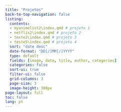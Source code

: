 ```yaml
---
title: "Projetos"
back-to-top-navigation: false
listing:
  contents: 
  - myanimelist2\index.qmd # projeto 1
  - netflix2\index.qmd # projeto 2
  - teste2\index.qmd # projeto 3
  - teste5\index.qmd # projeto 4
  sort: "date desc"
  date-format: "DD[/]MM[/]YYYY"
  type: default
  fields: [image, date, title, author, categories]
  categories: false
  sort-ui: true
  filter-ui: false  
  grid-columns: 3
  page-size: 3
  image-height: 300px
page-layout: full
toc: false
lang: pt
---
```


## 

::: {#tutoriais}
:::
